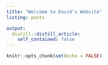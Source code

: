 ```yaml
---
title: "Welcome to David's Website"
listing: posts

output:
  distill::distill_article:
    self_contained: false
---
```


```r
knitr::opts_chunk$set(echo = FALSE)
```



